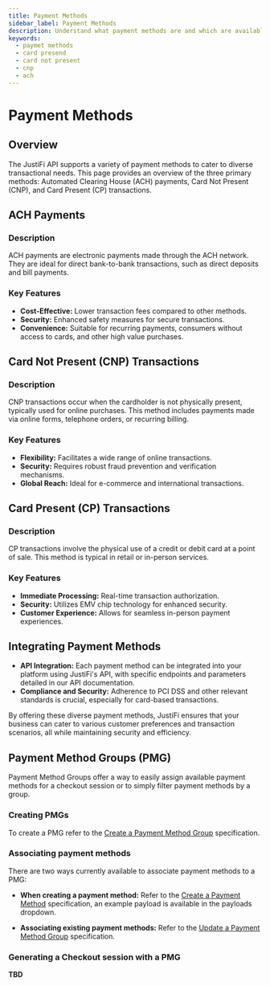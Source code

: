 ```yaml
---
title: Payment Methods
sidebar_label: Payment Methods
description: Understand what payment methods are and which are available
keywords:
  - paymet methods
  - card presend
  - card not present
  - cnp
  - ach
---
```


# Payment Methods

## Overview

The JustiFi API supports a variety of payment methods to cater to diverse transactional needs. This
page provides an overview of the three primary methods: Automated Clearing House (ACH) payments,
Card Not Present (CNP), and Card Present (CP) transactions.

## ACH Payments

### Description

ACH payments are electronic payments made through the ACH network. They are ideal for direct
bank-to-bank transactions, such as direct deposits and bill payments.

### Key Features

- **Cost-Effective:** Lower transaction fees compared to other methods.
- **Security:** Enhanced safety measures for secure transactions.
- **Convenience:** Suitable for recurring payments, consumers without access to cards, and other
  high value purchases.

## Card Not Present (CNP) Transactions

### Description

CNP transactions occur when the cardholder is not physically present, typically used for online purchases.
This method includes payments made via online forms, telephone orders, or recurring billing.

### Key Features

- **Flexibility:** Facilitates a wide range of online transactions.
- **Security:** Requires robust fraud prevention and verification mechanisms.
- **Global Reach:** Ideal for e-commerce and international transactions.

## Card Present (CP) Transactions

### Description

CP transactions involve the physical use of a credit or debit card at a point of sale. This method
is typical in retail or in-person services.

### Key Features

- **Immediate Processing:** Real-time transaction authorization.
- **Security:** Utilizes EMV chip technology for enhanced security.
- **Customer Experience:** Allows for seamless in-person payment experiences.

## Integrating Payment Methods

- **API Integration:** Each payment method can be integrated into your platform using JustiFi's
  API, with specific endpoints and parameters detailed in our API documentation.
- **Compliance and Security:** Adherence to PCI DSS and other relevant standards is crucial,
  especially for card-based transactions.

By offering these diverse payment methods, JustiFi ensures that your business can cater to various
customer preferences and transaction scenarios, all while maintaining security and efficiency.

## Payment Method Groups (PMG)

Payment Method Groups offer a way to easily assign available payment methods for a checkout session 
or to simply filter payment methods by a group.

### Creating PMGs

To create a PMG refer to the [Create a Payment Method Group](https://docs.justifi.tech/api-spec#tag/Payment-Method-Groups/operation/CreatePaymentMethodGroup) specification.

### Associating payment methods

There are two ways currently available to associate payment methods to a PMG:
- **When creating a payment method:**
Refer to the [Create a Payment Method](https://docs.justifi.tech/api-spec#tag/Payment-Methods/operation/CreatePaymentMethod) specification, an example payload 
is available in the payloads dropdown.

- **Associating existing payment methods:**
Refer to the [Update a Payment Method Group](https://docs.justifi.tech/api-spec#tag/Payment-Method-Groups/operation/UpdatePaymentMethodGroup) specification.

### Generating a Checkout session with a PMG
**TBD**
